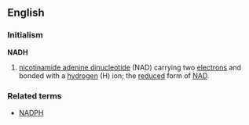==English==

===Initialism===
'''NADH'''

# {{biochemistry}} [[nicotinamide adenine dinucleotide]] (NAD) carrying two [[electron]]s and bonded with a [[hydrogen]] (H) ion; the [[reduced]] form of [[NAD]].

===Related terms===
*[[NADPH]]